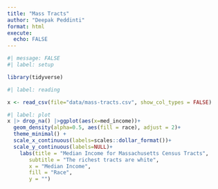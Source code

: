 ```yaml
---
title: "Mass Tracts"
author: "Deepak Peddinti"
format: html
execute:
  echo: FALSE
---
```

```r
#| message: FALSE
#| label: setup 

library(tidyverse)
```

```r
#| label: reading

x <- read_csv(file="data/mass-tracts.csv", show_col_types = FALSE)
```

```r
#| label: plot
x |> drop_na() |>ggplot(aes(x=med_income))+ 
  geom_density(alpha=0.5, aes(fill = race), adjust = 2)+ 
  theme_minimal() + 
  scale_x_continuous(labels=scales::dollar_format())+
  scale_y_continuous(labels=NULL)+
    labs(title = "Median Income for Massachusetts Census Tracts",
       subtitle = "The richest tracts are white",
       x = "Median Income",
       fill = "Race",
       y = "")
```

